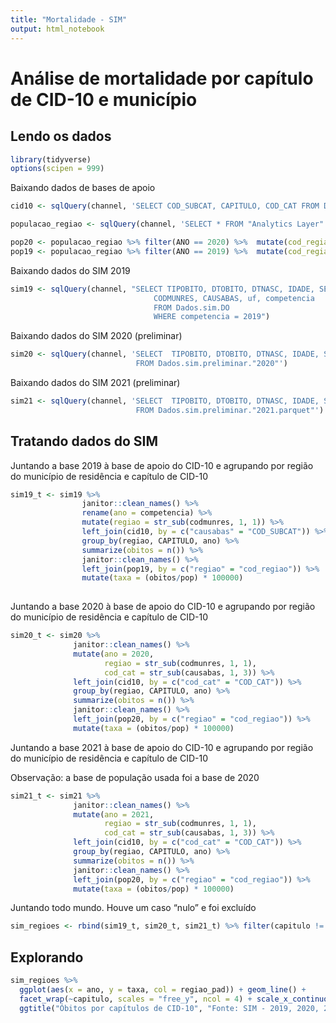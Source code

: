 ```yaml
---
title: "Mortalidade - SIM"
output: html_notebook
---
```


# Análise de mortalidade por capítulo de CID-10 e município

## Lendo os dados

```r
library(tidyverse)
options(scipen = 999)
```

Baixando dados de bases de apoio

```r
cid10 <- sqlQuery(channel, 'SELECT COD_SUBCAT, CAPITULO, COD_CAT FROM Dados.cid."cid_10.csv"')

populacao_regiao <- sqlQuery(channel, 'SELECT * FROM "Analytics Layer".Territorial."População por Região e Ano"')

pop20 <- populacao_regiao %>% filter(ANO == 2020) %>%  mutate(cod_regiao = as.character(cod_regiao))
pop19 <- populacao_regiao %>% filter(ANO == 2019) %>%  mutate(cod_regiao = as.character(cod_regiao))
```

Baixando dados do SIM 2019

```r
sim19 <- sqlQuery(channel, "SELECT TIPOBITO, DTOBITO, DTNASC, IDADE, SEXO,
                                CODMUNRES, CAUSABAS, uf, competencia  
                                FROM Dados.sim.DO
                                WHERE competencia = 2019")
```

Baixando dados do SIM 2020 (preliminar)

```r

sim20 <- sqlQuery(channel, 'SELECT  TIPOBITO, DTOBITO, DTNASC, IDADE, SEXO, CODMUNRES, CAUSABAS 
                            FROM Dados.sim.preliminar."2020"')

```

Baixando dados do SIM 2021 (preliminar)

```r
sim21 <- sqlQuery(channel, 'SELECT  TIPOBITO, DTOBITO, DTNASC, IDADE, SEXO, CODMUNRES, CAUSABAS 
                            FROM Dados.sim.preliminar."2021.parquet"')
```

## Tratando dados do SIM 

Juntando a base 2019 à base de apoio do CID-10 e agrupando por região do município de residência e capítulo de CID-10

```r
sim19_t <- sim19 %>% 
                janitor::clean_names() %>%
                rename(ano = competencia) %>% 
                mutate(regiao = str_sub(codmunres, 1, 1)) %>% 
                left_join(cid10, by = c("causabas" = "COD_SUBCAT")) %>% 
                group_by(regiao, CAPITULO, ano) %>% 
                summarize(obitos = n()) %>% 
                janitor::clean_names() %>% 
                left_join(pop19, by = c("regiao" = "cod_regiao")) %>% 
                mutate(taxa = (obitos/pop) * 100000)
                

```

Juntando a base 2020 à base de apoio do CID-10 e agrupando por região do município de residência e capítulo de CID-10

```r
sim20_t <- sim20 %>% 
              janitor::clean_names() %>% 
              mutate(ano = 2020,
                     regiao = str_sub(codmunres, 1, 1),
                     cod_cat = str_sub(causabas, 1, 3)) %>% 
              left_join(cid10, by = c("cod_cat" = "COD_CAT")) %>% 
              group_by(regiao, CAPITULO, ano) %>% 
              summarize(obitos = n()) %>% 
              janitor::clean_names() %>% 
              left_join(pop20, by = c("regiao" = "cod_regiao")) %>% 
              mutate(taxa = (obitos/pop) * 100000)
```


Juntando a base 2021 à base de apoio do CID-10 e agrupando por região do município de residência e capítulo de CID-10

Observação: a base de população usada foi a base de 2020

```r
sim21_t <- sim21 %>% 
              janitor::clean_names() %>% 
              mutate(ano = 2021,
                     regiao = str_sub(codmunres, 1, 1),
                     cod_cat = str_sub(causabas, 1, 3)) %>% 
              left_join(cid10, by = c("cod_cat" = "COD_CAT")) %>% 
              group_by(regiao, CAPITULO, ano) %>% 
              summarize(obitos = n()) %>% 
              janitor::clean_names() %>% 
              left_join(pop20, by = c("regiao" = "cod_regiao")) %>% 
              mutate(taxa = (obitos/pop) * 100000)
```


Juntando todo mundo. Houve um caso "nulo" e foi excluído

```r
sim_regioes <- rbind(sim19_t, sim20_t, sim21_t) %>% filter(capitulo != "NA")
```

## Explorando

```r

sim_regioes %>% 
  ggplot(aes(x = ano, y = taxa, col = regiao_pad)) + geom_line() +
  facet_wrap(~capitulo, scales = "free_y", ncol = 4) + scale_x_continuous(breaks = seq(2019,2021,1)) +  theme_minimal() + theme(legend.position = "bottom") + 
  ggtitle("Óbitos por capítulos de CID-10", "Fonte: SIM - 2019, 2020, 2021")
  
  
  
```








